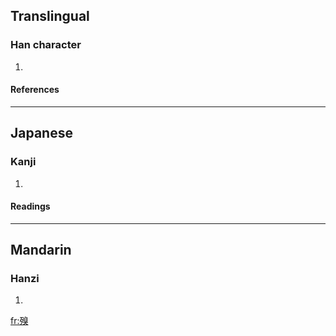 ==Translingual==
===Han character===
{{Han char|rn=78|rad=歹|as=10|sn=14|four=1623<sub>4</sub>|canj=一弓竹山大 (MNHUK)}}
# {{defn|Han|sort=歹10}}
====References====
{{Han ref|kx=0582.300|dkj=16541|dj=0975.270|hdz=21392.060|uh=6BA0|ud=27552|bh=E268|bd=57960}}

----
==Japanese==
===Kanji===
{{ja-kanji|grade=|rs=歹10}}
# {{defn|Japanese}} 
====Readings====
{{ja-readings|on=[[しゅう]] (shū), [[しゅ]] (shu), [[きゅう]] (kyū), [[く]] (ku)|kun=[[におい]] (nioi)}}

----
==Mandarin==
===Hanzi===
{{cmn-hanzi|pin=[[chòu]] (chou4)|wg=ch'ou<sup>4</sup>}}
# {{defn|Mandarin}}

[[fr:殠]]